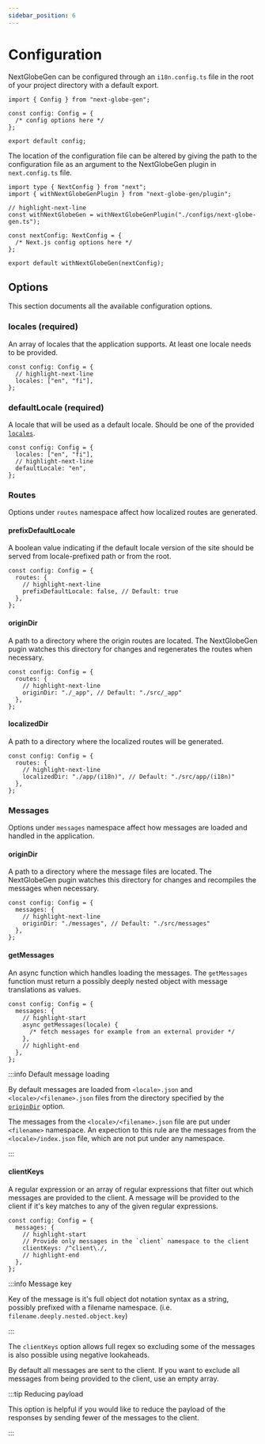 ```yaml
---
sidebar_position: 6
---
```


# Configuration

NextGlobeGen can be configured through an `i18n.config.ts` file in the root of your project directory with a default export.

```tsx title="i18n.config.ts"
import { Config } from "next-globe-gen";

const config: Config = {
  /* config options here */
};

export default config;
```

The location of the configuration file can be altered by giving the path to the configuration file as an argument to the NextGlobeGen plugin in `next.config.ts` file.

```tsx title="next.config.ts"
import type { NextConfig } from "next";
import { withNextGlobeGenPlugin } from "next-globe-gen/plugin";

// highlight-next-line
const withNextGlobeGen = withNextGlobeGenPlugin("./configs/next-globe-gen.ts");

const nextConfig: NextConfig = {
  /* Next.js config options here */
};

export default withNextGlobeGen(nextConfig);
```

## Options

This section documents all the available configuration options.

### locales (required)

An array of locales that the application supports. At least one locale needs to be provided.

```tsx
const config: Config = {
  // highlight-next-line
  locales: ["en", "fi"],
};
```

### defaultLocale (required)

A locale that will be used as a default locale. Should be one of the provided [`locales`](#locales-required).

```tsx
const config: Config = {
  locales: ["en", "fi"],
  // highlight-next-line
  defaultLocale: "en",
};
```

### Routes

Options under `routes` namespace affect how localized routes are generated.

#### prefixDefaultLocale

A boolean value indicating if the default locale version of the site should be served from locale-prefixed path or from the root.

```tsx
const config: Config = {
  routes: {
    // highlight-next-line
    prefixDefaultLocale: false, // Default: true
  },
};
```

#### originDir

A path to a directory where the origin routes are located. The NextGlobeGen pugin watches this directory for changes and regenerates the routes when necessary.

```tsx
const config: Config = {
  routes: {
    // highlight-next-line
    originDir: "./_app", // Default: "./src/_app"
  },
};
```

#### localizedDir

A path to a directory where the localized routes will be generated.

```tsx
const config: Config = {
  routes: {
    // highlight-next-line
    localizedDir: "./app/(i18n)", // Default: "./src/app/(i18n)"
  },
};
```

### Messages

Options under `messages` namespace affect how messages are loaded and handled in the application.

#### originDir

A path to a directory where the message files are located. The NextGlobeGen pugin watches this directory for changes and recompiles the messages when necessary.

```tsx
const config: Config = {
  messages: {
    // highlight-next-line
    originDir: "./messages", // Default: "./src/messages"
  },
};
```

#### getMessages

An async function which handles loading the messages. The `getMessages` function must return a possibly deeply nested object with message translations as values.

```tsx
const config: Config = {
  messages: {
    // highlight-start
    async getMessages(locale) {
      /* fetch messages for example from an external provider */
    },
    // highlight-end
  },
};
```

:::info Default message loading

By default messages are loaded from `<locale>.json` and `<locale>/<filename>.json` files from the directory specified by the [`originDir`](#origindir-1) option.

The messages from the `<locale>/<filename>.json` file are put under `<filename>` namespace. An expection to this rule are the messages from the `<locale>/index.json` file, which are not put under any namespace.

:::

#### clientKeys

A regular expression or an array of regular expressions that filter out which messages are provided to the client. A message will be provided to the client if it's key matches to any of the given regular expressions.

```tsx
const config: Config = {
  messages: {
    // highlight-start
    // Provide only messages in the `client` namespace to the client
    clientKeys: /^client\./,
    // highlight-end
  },
};
```

:::info Message key

Key of the message is it's full object dot notation syntax as a string, possibly prefixed with a filename namespace. (i.e. `filename.deeply.nested.object.key`)

:::

The `clientKeys` option allows full regex so excluding some of the messages is also possible using negative lookaheads.

By default all messages are sent to the client. If you want to exclude all messages from being provided to the client, use an empty array.

:::tip Reducing payload

This option is helpful if you would like to reduce the payload of the responses by sending fewer of the messages to the client.

:::
